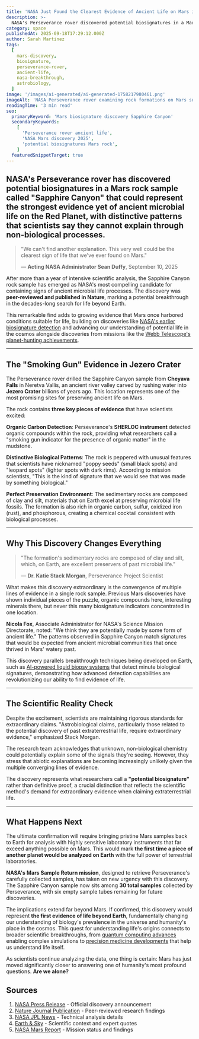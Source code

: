 ```yaml
---
title: 'NASA Just Found the Clearest Evidence of Ancient Life on Mars in a Rock Called "Sapphire Canyon"'
description: >-
  NASA's Perseverance rover discovered potential biosignatures in a Mars rock sample that could be the strongest evidence yet of ancient microbial life on the Red Planet.
category: space
publishedAt: 2025-09-18T17:29:12.000Z
author: Sarah Martinez
tags:
  [
    mars-discovery,
    biosignature,
    perseverance-rover,
    ancient-life,
    nasa-breakthrough,
    astrobiology,
  ]
image: '/images/ai-generated/ai-generated-1758217980461.png'
imageAlt: 'NASA Perseverance rover examining rock formations on Mars surface with distinctive patterns and textures, captured in professional scientific documentation style with dramatic cosmic lighting'
readingTime: '3 min read'
seo:
  primaryKeyword: 'Mars biosignature discovery Sapphire Canyon'
  secondaryKeywords:
    [
      'Perseverance rover ancient life',
      'NASA Mars discovery 2025',
      'potential biosignatures Mars rock',
    ]
  featuredSnippetTarget: true
---
```


## NASA's Perseverance rover has discovered potential biosignatures in a Mars rock sample called **"Sapphire Canyon"** that could represent the strongest evidence yet of ancient microbial life on the Red Planet, with distinctive patterns that scientists say they cannot explain through non-biological processes.

> "We can't find another explanation. This very well could be the clearest sign of life that we've ever found on Mars."
>
> — **Acting NASA Administrator Sean Duffy**, September 10, 2025

After more than a year of intensive scientific analysis, the Sapphire Canyon rock sample has emerged as NASA's most compelling candidate for containing signs of ancient microbial life processes. The discovery was **peer-reviewed and published in Nature**, marking a potential breakthrough in the decades-long search for life beyond Earth.

This remarkable find adds to growing evidence that Mars once harbored conditions suitable for life, building on discoveries like [NASA's earlier biosignature detection](/space/nasa-mars-emergency-discovery-biosignature) and advancing our understanding of potential life in the cosmos alongside discoveries from missions like the [Webb Telescope's planet-hunting achievements](/space/webb-telescope-alpha-centauri-planet-discovery).

---

## The "Smoking Gun" Evidence in Jezero Crater

The Perseverance rover drilled the Sapphire Canyon sample from **Cheyava Falls** in Neretva Vallis, an ancient river valley carved by rushing water into **Jezero Crater** billions of years ago. This location represents one of the most promising sites for preserving ancient life on Mars.

The rock contains **three key pieces of evidence** that have scientists excited:

**Organic Carbon Detection**: Perseverance's **SHERLOC instrument** detected organic compounds within the rock, providing what researchers call a "smoking gun indicator for the presence of organic matter" in the mudstone.

**Distinctive Biological Patterns**: The rock is peppered with unusual features that scientists have nicknamed "poppy seeds" (small black spots) and "leopard spots" (lighter spots with dark rims). According to mission scientists, "This is the kind of signature that we would see that was made by something biological."

**Perfect Preservation Environment**: The sedimentary rocks are composed of clay and silt, materials that on Earth excel at preserving microbial life fossils. The formation is also rich in organic carbon, sulfur, oxidized iron (rust), and phosphorous, creating a chemical cocktail consistent with biological processes.

---

## Why This Discovery Changes Everything

> "The formation's sedimentary rocks are composed of clay and silt, which, on Earth, are excellent preservers of past microbial life."
>
> — **Dr. Katie Stack Morgan**, Perseverance Project Scientist

What makes this discovery extraordinary is the convergence of multiple lines of evidence in a single rock sample. Previous Mars discoveries have shown individual pieces of the puzzle, organic compounds here, interesting minerals there, but never this many biosignature indicators concentrated in one location.

**Nicola Fox**, Associate Administrator for NASA's Science Mission Directorate, noted: "We think they are potentially made by some form of ancient life." The patterns observed in Sapphire Canyon match signatures that would be expected from ancient microbial communities that once thrived in Mars' watery past.

This discovery parallels breakthrough techniques being developed on Earth, such as [AI-powered liquid biopsy systems](/health/ai-liquid-biopsy-cancer-detection-breakthrough) that detect minute biological signatures, demonstrating how advanced detection capabilities are revolutionizing our ability to find evidence of life.

---

## The Scientific Reality Check

Despite the excitement, scientists are maintaining rigorous standards for extraordinary claims. "Astrobiological claims, particularly those related to the potential discovery of past extraterrestrial life, require extraordinary evidence," emphasized Stack Morgan.

The research team acknowledges that unknown, non-biological chemistry could potentially explain some of the signals they're seeing. However, they stress that abiotic explanations are becoming increasingly unlikely given the multiple converging lines of evidence.

The discovery represents what researchers call a **"potential biosignature"** rather than definitive proof, a crucial distinction that reflects the scientific method's demand for extraordinary evidence when claiming extraterrestrial life.

---

## What Happens Next

The ultimate confirmation will require bringing pristine Mars samples back to Earth for analysis with highly sensitive laboratory instruments that far exceed anything possible on Mars. This would mark **the first time a piece of another planet would be analyzed on Earth** with the full power of terrestrial laboratories.

**NASA's Mars Sample Return mission**, designed to retrieve Perseverance's carefully collected samples, has taken on new urgency with this discovery. The Sapphire Canyon sample now sits among **30 total samples** collected by Perseverance, with six empty sample tubes remaining for future discoveries.

The implications extend far beyond Mars. If confirmed, this discovery would represent **the first evidence of life beyond Earth**, fundamentally changing our understanding of biology's prevalence in the universe and humanity's place in the cosmos. This quest for understanding life's origins connects to broader scientific breakthroughs, from [quantum computing advances](/technology/quantum-computing-2025-commercial-breakthrough) enabling complex simulations to [precision medicine developments](/health/precision-medicine-revolution-2025) that help us understand life itself.

As scientists continue analyzing the data, one thing is certain: Mars has just moved significantly closer to answering one of humanity's most profound questions. **Are we alone?**

## Sources

1. [NASA Press Release](https://www.nasa.gov/news-release/nasa-says-mars-rover-discovered-potential-biosignature-last-year/) - Official discovery announcement
2. [Nature Journal Publication](https://www.nature.com/) - Peer-reviewed research findings
3. [NASA JPL News](https://www.jpl.nasa.gov/news/nasa-says-mars-rover-discovered-potential-biosignature-last-year/) - Technical analysis details
4. [Earth & Sky](https://earthsky.org/space/nasa-says-mars-rock-potential-biosignature-sapphire-canyon-cheyava-falls/) - Scientific context and expert quotes
5. [NASA Mars Report](https://science.nasa.gov/mars/the-mars-report/2025-september-special-edition/) - Mission status and findings
